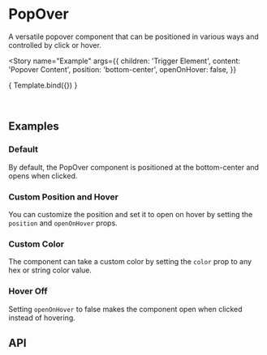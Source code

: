 

<Meta title="Components/PopOver" component={PopOver} />

# PopOver

A versatile popover component that can be positioned in various ways and controlled by click or hover.

<Story
  name="Example"
  args={{
    children: 'Trigger Element',
    content: 'Popover Content',
    position: 'bottom-center',
    openOnHover: false,
  }}
>
  { Template.bind({}) }
</Story>

<br/>

## Examples

### Default

By default, the PopOver component is positioned at the bottom-center and opens when clicked.

<Canvas>
    <Story name="Default" args={{
      children: 'Default Trigger',
      content: 'Default Popover Content',
      position: 'bottom-center',
      openOnHover: false,
    }}>
        {Template.bind({})}
    </Story>
</Canvas>

### Custom Position and Hover

You can customize the position and set it to open on hover by setting the `position` and `openOnHover` props.

<Canvas>
    <Story name="Custom Position (Hover On)" args={{
      children: 'Custom Trigger',
      content: 'Custom Popover Content',
      position: 'top-left',
      openOnHover: true,
    }}>
        {Template.bind({})}
    </Story>
</Canvas>

### Custom Color

The component can take a custom color by setting the `color` prop to any hex or string color value.

<Canvas>
    <Story name="Custom Color (Hover On)" args={{
      children: 'Colored Trigger',
      content: 'Colored Popover Content',
      position: 'bottom-right',
      openOnHover: true,
      color: '#3cafe2',
    }}>
        {Template.bind({})}
    </Story>
</Canvas>

### Hover Off

Setting `openOnHover` to false makes the component open when clicked instead of hovering.

<Canvas>
    <Story name="Click to Open (Hover Off)" args={{
      children: 'Click Trigger',
      content: 'Click Popover Content',
      position: 'right-center',
      openOnHover: false,
    }}>
        {Template.bind({})}
    </Story>
</Canvas>

## API

<ArgsTable of={PopOver} />
